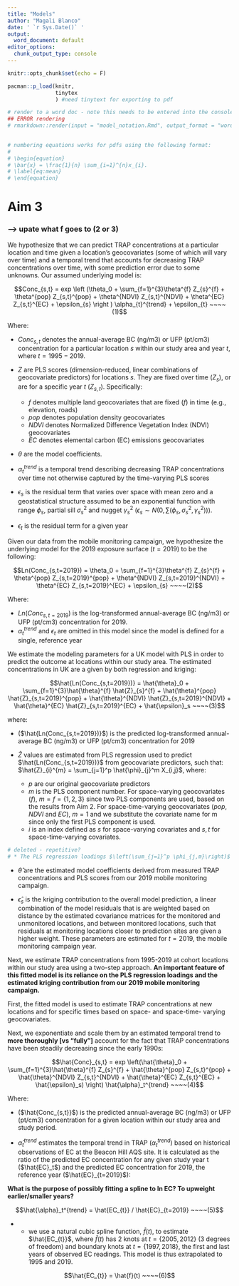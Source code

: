 ```yaml
---
title: "Models"
author: "Magali Blanco"
date: ' `r Sys.Date()` '
output:
  word_document: default
editor_options:
  chunk_output_type: console
---
```



```r
knitr::opts_chunk$set(echo = F)

pacman::p_load(knitr, 
               tinytex
               ) #need tinytext for exporting to pdf


```

```r
# render to a word doc - note this needs to be entered into the console or terminal (after opening R), not kept in the script itself
## ERROR rendering
# rmarkdown::render(input = "model_notation.Rmd", output_format = "word_document")
 

# numbering equations works for pdfs using the following format: 
# 
# \begin{equation}
# \bar{x} = \frac{1}{n} \sum_{i=1}^{n}x_{i}.
# \label{eq:mean}
# \end{equation}

```



# Aim 3

### --> upate what f goes to (2 or 3)

We hypothesize that we can predict TRAP concentrations at a particular location and time given a location's geocovariates (some of which will vary over time) and a temporal trend that accounts for decreasing TRAP concentrations over time, with some prediction error due to some unknowns. Our assumed underlying model is: 


$$Conc_{s,t} = exp \left (\theta_0 + \sum_{f=1}^{3}\theta^{f} Z_{s}^{f} + \theta^{pop} Z_{s,t}^{pop} + \theta^{NDVI} Z_{s,t}^{NDVI} + \theta^{EC} Z_{s,t}^{EC} + \epsilon_{s} \right )   \alpha_{t}^{trend} + \epsilon_{t}  ~~~~(1)$$

Where:

* $Conc_{s,t}$ denotes the annual-average BC (ng/m3) or UFP (pt/cm3) concentration for a particular location $s$ within our study area and year $t$, where $t=1995-2019$.

* $Z$ are PLS scores (dimension-reduced, linear combinations of geocovariate predictors) for locations $s$. They are fixed over time ($Z_s$), or are for a specific year $t$ ($Z_{s,t}$). Specifically: 

  - $f$ denotes multiple land geocovariates that are fixed ($f$) in time (e.g., elevation, roads)
  - $pop$ denotes population density geocovariates
  - $NDVI$ denotes Normalized Difference Vegetation Index (NDVI) geocovariates
  - $EC$ denotes elemental carbon (EC) emissions geocovariates

* $\theta$ are the model coefficients.

* $\alpha_{t}^{trend}$ is a temporal trend describing decreasing TRAP concentrations over time not otherwise captured by the time-varying PLS scores

* $\epsilon_{s}$ is the residual term that varies over space with mean zero and a geostatistical structure assumed to be an exponential function with range $\phi_s$, partial sill $\sigma_s^2$ and nugget $\gamma_{s}^2$ $\left( \epsilon_{s} \sim N(0, \sum(\phi_s, \sigma_s^2, \gamma_s^2)) \right)$. 


* $\epsilon_{t}$ is the residual term for a given year


Given our data from the mobile monitoring campaign, we hypothesize the underlying model for the 2019 exposure surface ($t=2019$) to be the following:

$$Ln(Conc_{s,t=2019}) = \theta_0 + \sum_{f=1}^{3}\theta^{f} Z_{s}^{f} + \theta^{pop} Z_{s,t=2019}^{pop} + \theta^{NDVI} Z_{s,t=2019}^{NDVI} + \theta^{EC} Z_{s,t=2019}^{EC} + \epsilon_{s} ~~~~(2)$$

Where: 

* $Ln(Conc_{s,t=2019})$ is the log-transformed annual-average BC (ng/m3) or UFP (pt/cm3) concentration for 2019.   
* $\alpha_{t}^{trend}$ and $\epsilon_{t}$ are omitted in this model since the model is defined for a single, reference year 

We estimate the modeling parameters for a UK model with PLS in order to predict the outcome at locations within our study area. The estimated concentrations in UK are a given by both regression and kriging:

$$\hat{Ln(Conc_{s,t=2019})} = \hat{\theta}_0 + \sum_{f=1}^{3}\hat{\theta}^{f} \hat{Z}_{s}^{f} + \hat{\theta}^{pop} \hat{Z}_{s,t=2019}^{pop} + \hat{\theta}^{NDVI} \hat{Z}_{s,t=2019}^{NDVI} + \hat{\theta}^{EC} \hat{Z}_{s,t=2019}^{EC} + \hat{\epsilon}_s ~~~~(3)$$

where:

* ($\hat{Ln(Conc_{s,t=2019})}$) is the predicted log-transformed annual-average BC (ng/m3) or UFP (pt/cm3) concentration for 2019


* $\hat{Z}$ values are estimated from PLS regression used to predict $\hat{Ln(Conc_{s,t=2019})}$ from geocovariate predictors, such that: $\hat{Z}_{i}^{m} = \sum_{j=1}^p \hat{\phi}_{j}^m X_{i,j}$, where: 
  - $p$ are our original geocovariate predictors    
  - $m$ is the PLS component number. For space-varying geocovariates ($f$), $m=f=\{1,2,3\}$ since two PLS components are used, based on the results from Aim 2. For space-time-varying geocovariates ($pop$, $NDVI$ and $EC$), $m=1$ and we substitute the covariate name for m since only the first PLS component is used.     
  - $i$ is an index defined as $s$ for space-varying covariates and $s,t$ for space-time-varying covariates. 
 
```r
# deleted - repetitive?
# * The PLS regression loadings $\left(\sum_{j=1}^p \phi_{j,m}\right)$ are calibrated using TRAP concentrations and geocovariates from our mobile monitoring campaign ($t=2019$) $\left(\sum_{j=1}^p \hat{\phi}_{j,m}\right)$

```

* $\hat{\theta}$ are the estimated model coefficients derived from measured TRAP concentrations and PLS scores from our 2019 mobile monitoring campaign.

* $\hat{\epsilon}_s$ is the kriging contribution to the overall model prediction, a linear combination of the model residuals that is are weighted based on distance by the estimated covariance matrices for the monitored and unmonitored locations, and between monitored locations, such that residuals at monitoring locations closer to prediction sites are given a higher weight. These parameters are estimated for $t=2019$, the mobile monitoring campaign year. 

Next, we estimate TRAP concentrations from 1995-2019 at cohort locations within our study area using a two-step approach. **An important feature of this fitted model is its reliance on the PLS regression loadings and the estimated kriging contribution from our 2019 mobile monitoring campaign.**


First, the fitted model is used to estimate TRAP concentrations at new locations and for specific times based on space- and space-time- varying geocovariates.  

Next, we exponentiate and scale them by an estimated temporal trend to **more thoroughly  [vs "fully"]**  account for the fact that TRAP concentrations have been steadily decreasing since the early 1990s:

$$\hat{Conc}_{s,t} = exp \left(\hat{\theta}_0 + \sum_{f=1}^{3}\hat{\theta}^{f} Z_{s}^{f} + \hat{\theta}^{pop} Z_{s,t}^{pop} + \hat{\theta}^{NDVI} Z_{s,t}^{NDVI} + \hat{\theta}^{EC} Z_{s,t}^{EC} + \hat{\epsilon}_s) \right) \hat{\alpha}_t^{trend} ~~~~(4)$$


Where: 

* ($\hat{Conc_{s,t}}$) is the predicted annual-average BC (ng/m3) or UFP (pt/cm3) concentration for a given location within our study area and study period.

* $\hat{\alpha}_t^{trend}$ estimates the temporal trend in TRAP ($\alpha_t^{trend}$) based on historical observations of EC at the Beacon Hill AQS site. It is calculated as the ratio of the predicted EC concentration for any given study year t ($\hat{EC}_t$) and the predicted EC concentration for 2019, the reference year ($\hat{EC}_{t=2019}$):

__What is the purpose of possibly fitting a spline to ln EC? To upweight earlier/smaller years?__
	
$$\hat{\alpha}_t^{trend} = \hat{EC_{t}} / \hat{EC}_{t=2019}   ~~~~(5)$$

* 
  - we use a natural cubic spline function, $\hat{f}(t)$, to estimate $\hat{EC_{t}}$, where $\hat{f}(t)$ has 2 knots at $t=\{2005, 2012\}$ (3 degrees of freedom) and boundary knots at $t=\{1997, 2018\}$, the first and last years of observed EC readings. This model is thus extrapolated to 1995 and 2019.

$$\hat{EC_{t}} = \hat{f}(t) ~~~~(6)$$  

 
 

